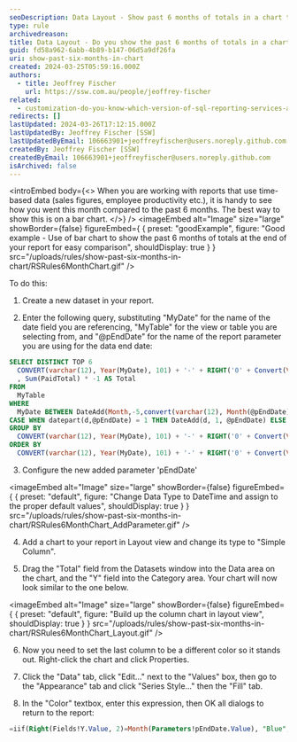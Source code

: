 ```yaml
---
seoDescription: Data Layout - Show past 6 months of totals in a chart to facilitate easy comparison.
type: rule
archivedreason:
title: Data Layout - Do you show the past 6 months of totals in a chart?
guid: fd58a962-6abb-4b89-b147-06d5a9df26fa
uri: show-past-six-months-in-chart
created: 2024-03-25T05:59:16.000Z
authors:
  - title: Jeoffrey Fischer
    url: https://ssw.com.au/people/jeoffrey-fischer
related:
  - customization-do-you-know-which-version-of-sql-reporting-services-and-visual-studio-you-are-using
redirects: []
lastUpdated: 2024-03-26T17:12:15.000Z
lastUpdatedBy: Jeoffrey Fischer [SSW]
lastUpdatedByEmail: 106663901+jeoffreyfischer@users.noreply.github.com
createdBy: Jeoffrey Fischer [SSW]
createdByEmail: 106663901+jeoffreyfischer@users.noreply.github.com
isArchived: false
---
```


<introEmbed
  body={<>
When you are working with reports that use time-based data (sales figures, employee productivity etc.), it is handy to see how you went this month compared to the past 6 months. The best way to show this is on a bar chart.
  </>}
/>
<imageEmbed
  alt="Image"
  size="large"
  showBorder={false}
  figureEmbed={ {
    preset: "goodExample",
    figure: "Good example - Use of bar chart to show the past 6 months of totals at the end of your report for easy comparison",
    shouldDisplay: true
  } }
  src="/uploads/rules/show-past-six-months-in-chart/RSRules6MonthChart.gif"
/>

To do this:

1. Create a new dataset in your report.

2. Enter the following query, substituting "MyDate" for the name of the date field you are referencing, "MyTable" for the view or table you are selecting from, and "@pEndDate" for the name of the report parameter you are using for the data end date:

```sql
SELECT DISTINCT TOP 6
  CONVERT(varchar(12), Year(MyDate), 101) + '-' + RIGHT('0' + Convert(Varchar(2), MyDate, 101), 2) AS Y
  , Sum(PaidTotal) * -1 AS Total
FROM
  MyTable
WHERE
  MyDate BETWEEN DateAdd(Month,-5,convert(varchar(12), Month(@pEndDate)) + '/1/' + convert(varchar(12), Year(@pEndDate))) AND
CASE WHEN datepart(d,@pEndDate) = 1 THEN DateAdd(d, 1, @pEndDate) ELSE @pEndDate END
GROUP BY
  CONVERT(varchar(12), Year(MyDate), 101) + '-' + RIGHT('0' + Convert(Varchar(2), MyDate, 101), 2)
ORDER BY
  CONVERT(varchar(12), Year(MyDate), 101) + '-' + RIGHT('0' + Convert(Varchar(2), MyDate, 101), 2)
```

3. Configure the new added parameter 'pEndDate'


<imageEmbed
  alt="Image"
  size="large"
  showBorder={false}
  figureEmbed={ {
    preset: "default",
    figure: "Change Data Type to DateTime and assign to the proper default values",
    shouldDisplay: true
  } }
  src="/uploads/rules/show-past-six-months-in-chart/RSRules6MonthChart_AddParameter.gif"
/>

4. Add a chart to your report in Layout view and change its type to "Simple Column".

5. Drag the "Total" field from the Datasets window into the Data area on the chart, and the "Y" field into the Category area. Your chart will now look similar to the one below.


<imageEmbed
  alt="Image"
  size="large"
  showBorder={false}
  figureEmbed={ {
    preset: "default",
    figure: "Build up the column chart in layout view",
    shouldDisplay: true
  } }
  src="/uploads/rules/show-past-six-months-in-chart/RSRules6MonthChart_Layout.gif"
/>

6. Now you need to set the last column to be a different color so it stands out. Right-click the chart and click Properties.

7. Click the "Data" tab, click "Edit..." next to the "Values" box, then go to the "Appearance" tab and click "Series Style..." then the "Fill" tab.

8. In the "Color" textbox, enter this expression, then OK all dialogs to return to the report:

```sql
=iif(Right(Fields!Y.Value, 2)=Month(Parameters!pEndDate.Value), "Blue", "Green")
```
